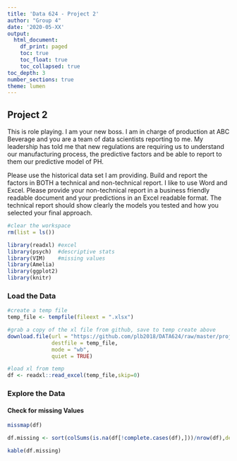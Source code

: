 ---
title: 'Data 624 - Project 2'
author: "Group 4"
date: '2020-05-XX'
output:
  html_document:
    df_print: paged
    toc: true
    toc_float: true
    toc_collapsed: true
toc_depth: 3
number_sections: true
theme: lumen
---



## Project 2

This is role playing.  I am your new boss.  I am in charge of production at ABC Beverage and you are a team of data scientists reporting to me.  My leadership has told me that new regulations are requiring us to understand our manufacturing process, the predictive factors and be able to report to them our predictive model of PH.

Please use the historical data set I am providing.  Build and report the factors in BOTH a technical and non-technical report.  I like to use Word and Excel.  Please provide your non-technical report in a  business friendly readable document and your predictions in an Excel readable format.   The technical report should show clearly the models you tested and how you selected your final approach.


```{r, housekeeping, echo=FALSE, warning=FALSE, error=FALSE}
#clear the workspace
rm(list = ls())

library(readxl) #excel
library(psych)  #descriptive stats
library(VIM)    #missing values
library(Amelia)
library(ggplot2)
library(knitr)
```

### Load the Data

```{r, load-data}

#create a temp file
temp_file <- tempfile(fileext = ".xlsx")

#grab a copy of the xl file from github, save to temp create above
download.file(url = "https://github.com/plb2018/DATA624/raw/master/project2/StudentData.xlsx", 
              destfile = temp_file, 
              mode = "wb", 
              quiet = TRUE)

#load xl from temp
df <- readxl::read_excel(temp_file,skip=0)


```


### Explore the Data

#### Check for missing Values



```{r, load-data}

missmap(df)

df.missing <- sort(colSums(is.na(df[!complete.cases(df),]))/nrow(df),decreasing = T)

kable(df.missing)

```


